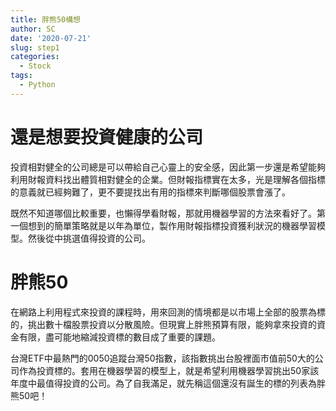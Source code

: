 ```yaml
---
title: 胖熊50構想
author: SC
date: '2020-07-21'
slug: step1
categories:
  - Stock
tags:
  - Python
---
```


# 還是想要投資健康的公司
投資相對健全的公司總是可以帶給自己心靈上的安全感，因此第一步還是希望能夠利用財報資料找出體質相對健全的企業。但財報指標實在太多，光是理解各個指標的意義就已經夠難了，更不要提找出有用的指標來判斷哪個股票會漲了。

既然不知道哪個比較重要，也懶得學看財報，那就用機器學習的方法來看好了。第一個想到的簡單策略就是以年為單位，製作用財報指標投資獲利狀況的機器學習模型。然後從中挑選值得投資的公司。

# 胖熊50
在網路上利用程式來投資的課程時，用來回測的情境都是以市場上全部的股票為標的，挑出數十檔股票投資以分散風險。但現實上胖熊預算有限，能夠拿來投資的資金有限，盡可能地縮減投資標的數目成了重要的課題。

台灣ETF中最熱門的0050追蹤台灣50指數，該指數挑出台股裡面市值前50大的公司作為投資標的。套用在機器學習的模型上，就是希望利用機器學習挑出50家該年度中最值得投資的公司。為了自我滿足，就先稱這個還沒有誕生的標的列表為胖熊50吧！
